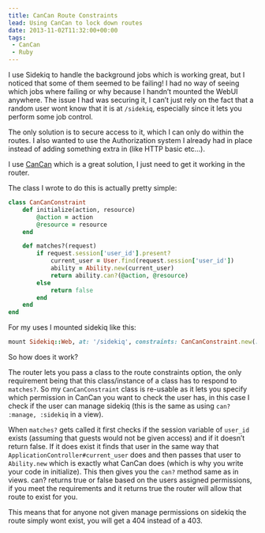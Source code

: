 ```yaml
---
title: CanCan Route Constraints
lead: Using CanCan to lock down routes
date: 2013-11-02T11:32:00+00:00
tags:
 - CanCan
 - Ruby
---
```

I use Sidekiq to handle the background jobs which is working great, but I noticed that some of them seemed to be failing! I had no way of seeing which jobs where failing or why because I handn’t mounted the WebUI anywhere. The issue I had was securing it, I can’t just rely on the fact that a random user wont know that it is at `/sidekiq`, especially since it lets you perform some job control.

The only solution is to secure access to it, which I can only do within the routes. I also wanted to use the Authorization system I already had in place instead of adding something extra in (like HTTP basic etc…).

I use [CanCan](https://github.com/ryanb/cancan) which is a great solution, I just need to get it working in the router.

The class I wrote to do this is actually pretty simple:

```ruby
class CanCanConstraint
    def initialize(action, resource)
        @action = action
        @resource = resource
    end

    def matches?(request)
        if request.session['user_id'].present?
            current_user = User.find(request.session['user_id'])
            ability = Ability.new(current_user)
            return ability.can?(@action, @resource)
        else
            return false
        end
    end
end
```

For my uses I mounted sidekiq like this:

```ruby
mount Sidekiq::Web, at: '/sidekiq', constraints: CanCanConstraint.new(:manage, :sidekiq)
```

So how does it work?

The router lets you pass a class to the route constraints option, the only requirement being that this class/instance of a class has to respond to `matches?`. So my `CanCanConstraint` class is re-usable as it lets you specify which permission in CanCan you want to check the user has, in this case I check if the user can manage sidekiq (this is the same as using `can? :manage, :sidekiq` in a view).

When `matches?` gets called it first checks if the session variable of `user_id` exists (assuming that guests would not be given access) and if it doesn’t return false. If it does exist it finds that user in the same way that `ApplicationController#current_user` does and then passes that user to `Ability.new` which is exactly what CanCan does (which is why you write your code in initialize). This then gives you the `can?` method same as in views. can? returns true or false based on the users assigned permissions, if you meet the requirements and it returns true the router will allow that route to exist for you.

This means that for anyone not given manage permissions on sidekiq the route simply wont exist, you will get a 404 instead of a 403.
